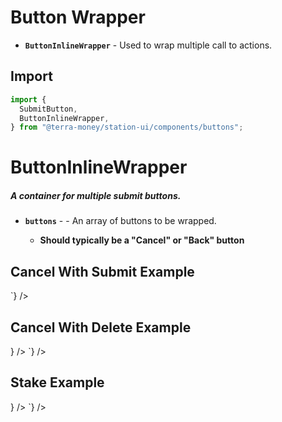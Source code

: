 
<Meta title="Components/Buttons/Wrappers" />

# Button Wrapper

- **`ButtonInlineWrapper`** - Used to wrap multiple call to actions.

## Import

```jsx
import {
  SubmitButton,
  ButtonInlineWrapper,
} from "@terra-money/station-ui/components/buttons";
```

# ButtonInlineWrapper

##### A container for multiple submit buttons.

- **`buttons`** - <RequiredText /> - An array of buttons to be wrapped.
  - **Should typically be a "Cancel" or "Back" button**

## Cancel With Submit Example

<div className="story_with_source_below">
  <Canvas of={ButtonInlineWrapperStories.CancelWithSubmit} />
  <Source
    code={`
    <ButtonInlineWrapper>
    <SubmitButton
      variant='secondary'
      label='Cancel'
    />
    <SubmitButton
      variant='primary'
      label='Submit'
    />
    </ButtonInlineWrapper>
`}
  />
</div>

## Cancel With Delete Example

<div className="story_with_source_below">
  <Canvas of={ButtonInlineWrapperStories.CancelWithDelete} />
  <Source
    code={`<ButtonInlineWrapper>
    <SubmitButton
      variant='secondary'
      label='Cancel'
    />
    <SubmitButton
      variant='warning'
      label='Delete'
      icon={<TrashIcon fill='var(--token-error-500)' stroke='var(--token-error-500)' />}
    />
</ButtonInlineWrapper>
    `}
  />
</div>

## Stake Example

<div className="story_with_source_below">
  <Canvas of={ButtonInlineWrapperStories.StakeExample} />
  <Source
    code={`<ButtonInlineWrapper>
    <SubmitButton
      variant='secondary'
      label='Claim Rewards'
    />
    <SubmitButton
      variant='primary'
      label='Stake'
      icon={<Stake fill='var(--token-light-white)' />}
    />
</ButtonInlineWrapper>
    `}
  />
</div>

